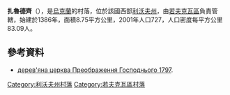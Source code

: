 {{coord|49|58|21|N|23|57|53|E|scale:30000|display=title}}

'''扎魯德齊'''（{{lang-uk|Зарудці}}），是[[烏克蘭|烏克蘭]]的村落，位於該國西部[[利沃夫州|利沃夫州]]，由[[若夫克瓦區|若夫克瓦區]]負責管轄，始建於1386年，面積8.75平方公里，2001年人口727，人口密度每平方公里83.09人。

==參考資料==
*[https://web.archive.org/web/20120821073137/http://decerkva.org.ua/2zhovkZ.html дерев'яна церква Преображення Господнього 1797].

{{DEFAULTSORT:Зарудці}}
[[Category:利沃夫州村落|Category:利沃夫州村落]]
[[Category:若夫克瓦區村落|Category:若夫克瓦區村落]]


{{Lviv-geo-stub}}